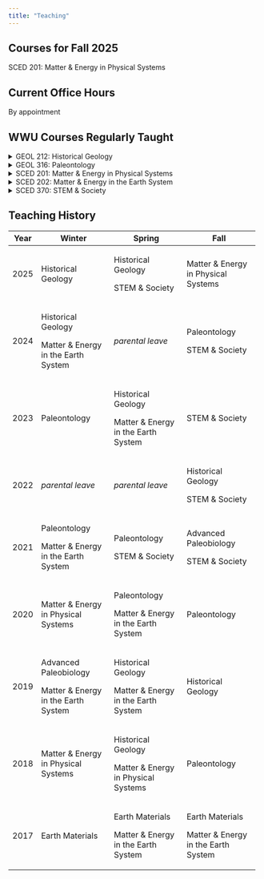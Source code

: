 ```yaml
---
title: "Teaching"
---
```


## Courses for Fall 2025

SCED 201: Matter & Energy in Physical Systems

## Current Office Hours

By appointment

## WWU Courses Regularly Taught

<details>

<summary>GEOL 212: Historical Geology</summary>

Evolution of the major features of the earth's surface and of life; history of the ocean basins, continents and mountain belts related to the theory of plate tectonics; geologic history of North America and the Pacific Northwest.

</details>

<details>

<summary>GEOL 316: Paleontology</summary>

This course is an introduction to the study of paleontology, covering topics including the history of life on Earth, evolutionary theory and speciation, extinction and recovery, systematics and fossil classification, modes of fossilization, and the nature and completeness of the fossil record.

</details>

<details>

<summary>SCED 201: Matter & Energy in Physical Systems</summary>

This course is the first in a 4 course series designed for prospective elementary teachers but open to all students. The course uses a student-oriented pedagogy with an integrated content focus to help students develop important ideas in physical science.

</details>

<details>

<summary>SCED 202: Matter & Energy in the Earth System</summary>

This course is one of a 4 course series designed for prospective elementary teachers but open to all students. The course uses a student-oriented pedagogy with an integrated content focus to help students develop important ideas in earth science.

</details>

<details>

<summary>SCED 370: STEM & Society</summary>

In this course, we will explore the meaning and importance of scientific literacy and consider how scientific literacy relates to issues of equity and social justice. We will discuss different types of scientific controversy, study how scientific research is portrayed in news and popular media, and examine frameworks for teaching scientific literacy at the secondary level.

</details>

## Teaching History

+------+-------------------------------------+-------------------------------------+-------------------------------------+
| Year | Winter                              | Spring                              | Fall                                |
+======+=====================================+=====================================+=====================================+
| 2025 | Historical Geology                  | Historical Geology                  | Matter & Energy in Physical Systems |
|      |                                     |                                     |                                     |
|      |                                     | STEM & Society                      |                                     |
+------+-------------------------------------+-------------------------------------+-------------------------------------+
| 2024 | Historical Geology                  | *parental leave*                    | Paleontology                        |
|      |                                     |                                     |                                     |
|      | Matter & Energy in the Earth System |                                     | STEM & Society                      |
+------+-------------------------------------+-------------------------------------+-------------------------------------+
| 2023 | Paleontology                        | Historical Geology                  | STEM & Society                      |
|      |                                     |                                     |                                     |
|      |                                     | Matter & Energy in the Earth System |                                     |
+------+-------------------------------------+-------------------------------------+-------------------------------------+
| 2022 | *parental leave*                    | *parental leave*                    | Historical Geology                  |
|      |                                     |                                     |                                     |
|      |                                     |                                     | STEM & Society                      |
+------+-------------------------------------+-------------------------------------+-------------------------------------+
| 2021 | Paleontology                        | Paleontology                        | Advanced Paleobiology               |
|      |                                     |                                     |                                     |
|      | Matter & Energy in the Earth System | STEM & Society                      | STEM & Society                      |
+------+-------------------------------------+-------------------------------------+-------------------------------------+
| 2020 | Matter & Energy in Physical Systems | Paleontology                        | Paleontology                        |
|      |                                     |                                     |                                     |
|      |                                     | Matter & Energy in the Earth System |                                     |
+------+-------------------------------------+-------------------------------------+-------------------------------------+
| 2019 | Advanced Paleobiology               | Historical Geology                  | Historical Geology                  |
|      |                                     |                                     |                                     |
|      | Matter & Energy in the Earth System | Matter & Energy in the Earth System |                                     |
+------+-------------------------------------+-------------------------------------+-------------------------------------+
| 2018 | Matter & Energy in Physical Systems | Historical Geology                  | Paleontology                        |
|      |                                     |                                     |                                     |
|      |                                     | Matter & Energy in Physical Systems |                                     |
+------+-------------------------------------+-------------------------------------+-------------------------------------+
| 2017 | Earth Materials                     | Earth Materials                     | Earth Materials                     |
|      |                                     |                                     |                                     |
|      |                                     | Matter & Energy in the Earth System | Matter & Energy in the Earth System |
+------+-------------------------------------+-------------------------------------+-------------------------------------+
